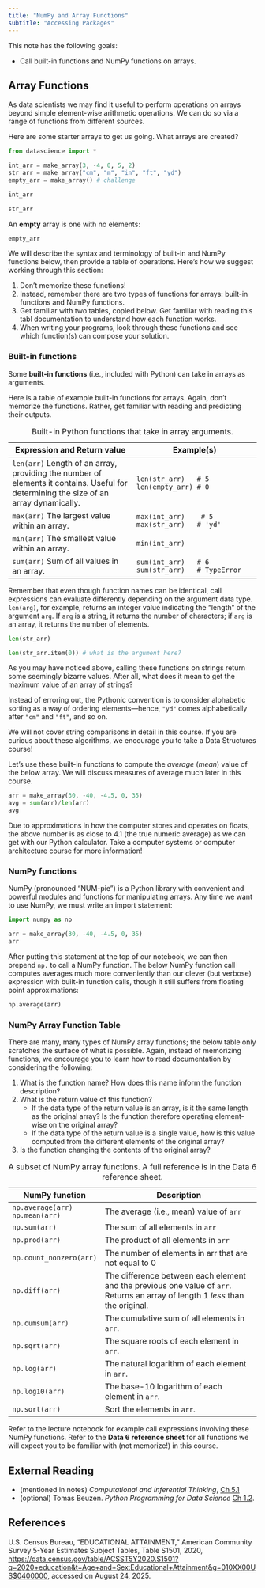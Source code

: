 ```yaml
---
title: "NumPy and Array Functions"
subtitle: "Accessing Packages"
---
```


This note has the following goals:

* Call built-in functions and NumPy functions on arrays.

## Array Functions

As data scientists we may find it useful to perform operations on arrays beyond simple element-wise arithmetic operations. We can do so via a range of functions from different sources.

Here are some starter arrays to get us going. What arrays are created?

```python
from datascience import *

int_arr = make_array(3, -4, 0, 5, 2)
str_arr = make_array("cm", "m", "in", "ft", "yd")
empty_arr = make_array() # challenge
```

::: {.callout-note title="Arrays created" collapse="true"}
```python
int_arr
```

```python
str_arr
```


An **empty** array is one with no elements:
```python
empty_arr
```
:::


We will describe the syntax and terminology of built-in and NumPy functions below, then provide a table of operations. Here's how we suggest working through this section:

1. Don't memorize these functions!
1. Instead, remember there are two types of functions for arrays: built-in functions and NumPy functions.
1. Get familiar with two tables, copied below. Get familiar with reading this tabl documentation to understand how each function works.
1. When writing your programs, look through these functions and see which function(s) can compose your solution.

### Built-in functions

Some **built-in functions** (i.e., included with Python) can take in arrays as arguments.

Here is a table of example built-in functions for arrays. Again, don't memorize the functions. Rather, get familiar with reading and predicting their outputs.

| Expression and Return value | Example(s) |
| - | - |  
| `len(arr)` Length of an array, providing the number of elements it contains. Useful for determining the size of an array dynamically. | `len(str_arr)   # 5` <br/> `len(empty_arr) # 0` | 
| `max(arr)` The largest value within an array. | `max(int_arr)    # 5` <br/> `max(str_arr)   # 'yd'` |
| `min(arr)` The smallest value within an array. | `min(int_arr) ` | 
| `sum(arr)` Sum of all values in an array. | `sum(int_arr)   # 6` <br/> `sum(str_arr)   # TypeError` |

: Built-in Python functions that take in array arguments.


::: {.callout-note title="Note 1: Argument data types" collapse="true"}
Remember that even though function names can be identical, call expressions can evaluate differently depending on the argument data type.
 `len(arg)`, for example, returns an integer value indicating the "length" of the argument `arg`. If `arg` is a string, it returns the number of characters; if `arg` is an array, it returns the number of elements.

```python
len(str_arr)
```

```python
len(str_arr.item(0)) # what is the argument here?
```
:::

::: {.callout-note title="Note 2: Expressions with string arrays" collapse="true"}
As you may have noticed above, calling these functions on strings return some seemingly bizarre values. After all, what does it mean to get the maximum value of an array of strings?

Instead of erroring out, the Pythonic convention is to consider alphabetic sorting as a way of ordering elements---hence, `"yd"` comes alphabetically after `"cm"` and `"ft"`, and so on.

We will not cover string comparisons in detail in this course. If you are curious about these algorithms, we encourage you to take a Data Structures course!
:::


Let's use these built-in functions to compute the _average_ (_mean_) value of the below array. We will discuss measures of average much later in this course.

```python
arr = make_array(30, -40, -4.5, 0, 35)
avg = sum(arr)/len(arr)
avg
```

Due to approximations in how the computer stores and operates on floats, the above number is as close to 4.1 (the true numeric average) as we can get with our Python calculator. Take a computer systems or computer architecture course for more information!

### NumPy functions

NumPy (pronounced "NUM-pie”) is a Python library with convenient and
powerful modules and functions for manipulating arrays. Any time we want to use NumPy, we must write an import statement:

```python
import numpy as np

arr = make_array(30, -40, -4.5, 0, 35)
arr
```

After putting this statement at the top of our notebook, we can then prepend `np.` to call a NumPy function. The below NumPy function call computes averages much more conveniently than our clever (but verbose) expression with built-in function calls, though it still suffers from floating point approximations:

```python
np.average(arr)
```

### NumPy Array Function Table

There are many, many types of NumPy array functions; the below table only scratches the surface of what is possible. Again, instead of memorizing functions, we encourage you to learn how to read documentation by considering the following:

1. What is the function name? How does this name inform the function description?
1. What is the return value of this function?
    * If the data type of the return value is an array, is it the same length as the original array? Is the function therefore operating element-wise on the original array?
    * If the data type of the return value is a single value, how is this value computed from the different elements of the original array? 
1. Is the function changing the contents of the original array?

| NumPy function | Description |
| - | --- | 
| `np.average(arr)` <br/> `np.mean(arr)` | The average (i.e., mean) value of `arr` |
| `np.sum(arr)` | The sum of all elements in `arr` |
| `np.prod(arr)` | The product of all elements in `arr` | 
| `np.count_nonzero(arr)` | The number of elements in arr that are not equal to 0 |
| `np.diff(arr)` | The difference between each element and the previous one value of `arr`. Returns an array of length 1 _less_ than the original. |
| `np.cumsum(arr)` | The cumulative sum of all elements in `arr`. |
| `np.sqrt(arr)` | The square roots of each element in `arr`.|
| `np.log(arr)` | The natural logarithm of each element in `arr`. |
| `np.log10(arr)` | The base-10 logarithm of each element in `arr`. |
| `np.sort(arr)` | Sort the elements in `arr`. |
: A subset of NumPy array functions. A full reference is in the Data 6 reference sheet.

Refer to the lecture notebook for example call expressions involving these NumPy functions. Refer to the **Data 6 reference sheet** for all functions we will expect you to be familiar with (not memorize!) in this course.


## External Reading

* (mentioned in notes) _Computational and Inferential Thinking_, [Ch 5.1](https://inferentialthinking.com/chapters/05/1/Arrays.html)
* (optional) Tomas Beuzen. _Python Programming for Data Science_ [Ch 1.2](https://www.tomasbeuzen.com/python-programming-for-data-science/chapters/chapter1-basics.html#basic-python-data-types).

## References

U.S. Census Bureau, "EDUCATIONAL ATTAINMENT," American Community Survey 5-Year Estimates Subject Tables, Table S1501, 2020, <https://data.census.gov/table/ACSST5Y2020.S1501?q=2020+education&t=Age+and+Sex:Educational+Attainment&g=010XX00US$0400000>, accessed on August 24, 2025.